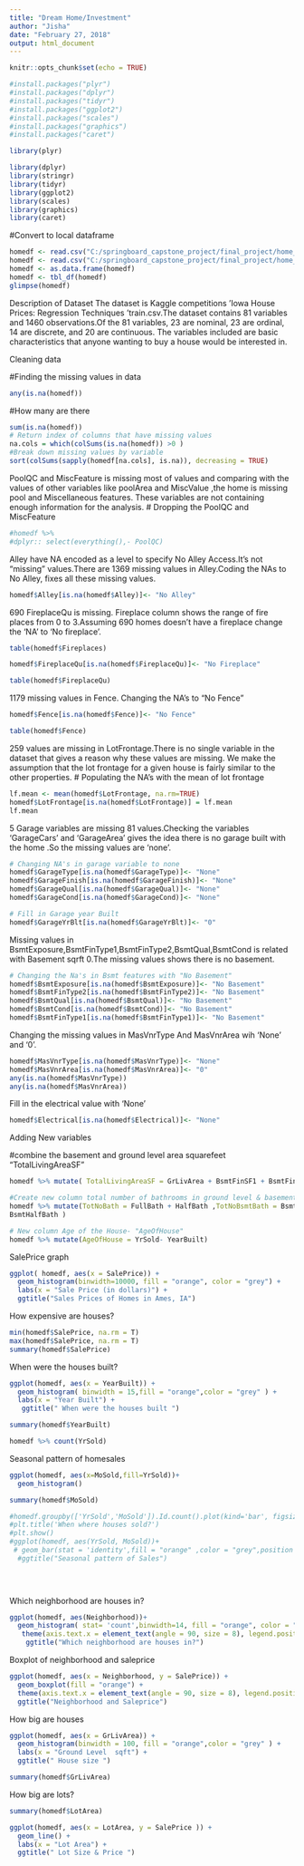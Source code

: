 ---
title: "Dream Home/Investment"
author: "Jisha"
date: "February 27, 2018"
output: html_document
---

```{r setup, include=FALSE}
knitr::opts_chunk$set(echo = TRUE)
```

```{r}
#install.packages("plyr")
#install.packages("dplyr")
#install.packages("tidyr")
#install.packages("ggplot2")
#install.packages("scales")
#install.packages("graphics")
#install.packages("caret")

library(plyr)

library(dplyr)
library(stringr)
library(tidyr)
library(ggplot2)
library(scales)
library(graphics)
library(caret)

```
#Convert to local dataframe
```{r}
homedf <- read.csv("C:/springboard_capstone_project/final_project/home_poject_data/train.csv", header = TRUE)
homedf <- read.csv("C:/springboard_capstone_project/final_project/home_poject_data/train.csv",stringsAsFactors = FALSE)
homedf <- as.data.frame(homedf)
homedf <- tbl_df(homedf)
glimpse(homedf)
```
 Description of Dataset
 The dataset is Kaggle competitions 'Iowa House Prices: Regression Techniques 'train.csv.The dataset contains 81 variables and 1460 observations.Of the 81 variables, 23 are nominal, 23 are ordinal, 14 are discrete, and 20 are continuous. The variables included are basic characteristics that anyone wanting to buy a house would be interested in.
 
 Cleaning data
 
 #Finding the missing values in data
```{r}
any(is.na(homedf))
```
#How many are  there
```{r}
sum(is.na(homedf))
# Return index of columns that have missing values
na.cols = which(colSums(is.na(homedf)) >0 )
#Break down missing values by variable
sort(colSums(sapply(homedf[na.cols], is.na)), decreasing = TRUE)

```

PoolQC and MiscFeature is missing most of values and comparing with the values of other variables like poolArea and MiscValue ,the home is missing pool and Miscellaneous features. These variables are not containing enough information for the analysis.
# Dropping the PoolQC and MiscFeature
```{r}
#homedf %>%
#dplyr:: select(everything(),- PoolQC)
```

Alley have NA encoded as a level to specify No Alley Access.It's not "missing" values.There are 1369 missing values in Alley.Coding the NAs to No Alley, fixes all these missing values. 
```{r}

homedf$Alley[is.na(homedf$Alley)]<- "No Alley"

```
690 FireplaceQu is missing. Fireplace column shows the range of fire places from 0 to 3.Assuming 690 homes doesn't have a fireplace change the 'NA' to 'No fireplace'.
```{r}
table(homedf$Fireplaces)
```

```{r}

homedf$FireplaceQu[is.na(homedf$FireplaceQu)]<- "No Fireplace"

```

```{r}

table(homedf$FireplaceQu)
```

 1179 missing values in Fence. Changing the NA's to "No Fence"
 
```{r}
homedf$Fence[is.na(homedf$Fence)]<- "No Fence"

```

```{r}
table(homedf$Fence)
```

259 values are missing in LotFrontage.There is no single variable in the dataset that gives a reason why these values are missing. We make the assumption that the lot frontage for a given house is fairly similar to the other properties.
# Populating the NA's with the mean of lot frontage
```{r}
lf.mean <- mean(homedf$LotFrontage, na.rm=TRUE)
homedf$LotFrontage[is.na(homedf$LotFrontage)] = lf.mean
lf.mean
```
5 Garage variables are missing 81 values.Checking the variables 'GarageCars' and 'GarageArea' gives the idea there is no garage built with the home .So the missing values are 'none'. 
```{r}
# Changing NA's in garage variable to none
homedf$GarageType[is.na(homedf$GarageType)]<- "None"
homedf$GarageFinish[is.na(homedf$GarageFinish)]<- "None"
homedf$GarageQual[is.na(homedf$GarageQual)]<- "None"
homedf$GarageCond[is.na(homedf$GarageCond)]<- "None"

```

```{r}
# Fill in Garage year Built
homedf$GarageYrBlt[is.na(homedf$GarageYrBlt)]<- "0"

```
Missing values in BsmtExposure,BsmtFinType1,BsmtFinType2,BsmtQual,BsmtCond is related with Basement sqrft 0.The missing values shows there is no basement.
```{r}
# Changing the Na's in Bsmt features with "No Basement"
homedf$BsmtExposure[is.na(homedf$BsmtExposure)]<- "No Basement"
homedf$BsmtFinType2[is.na(homedf$BsmtFinType2)]<- "No Basement"
homedf$BsmtQual[is.na(homedf$BsmtQual)]<- "No Basement"
homedf$BsmtCond[is.na(homedf$BsmtCond)]<- "No Basement"
homedf$BsmtFinType1[is.na(homedf$BsmtFinType1)]<- "No Basement"
```
Changing the missing values in MasVnrType And MasVnrArea wih 'None' and '0'.
```{r}
homedf$MasVnrType[is.na(homedf$MasVnrType)]<- "None"
homedf$MasVnrArea[is.na(homedf$MasVnrArea)]<- "0"
any(is.na(homedf$MasVnrType))
any(is.na(homedf$MasVnrArea))
```
Fill in the electrical value with 'None'
```{r}
homedf$Electrical[is.na(homedf$Electrical)]<- "None"

```
Adding New variables

#combine the basement and ground level area squarefeet "TotalLivingAreaSF"
```{r}
homedf %>% mutate( TotalLivingAreaSF = GrLivArea + BsmtFinSF1 + BsmtFinSF2)


```

```{r}
#Create new column total number of bathrooms in ground level & basement 
homedf %>% mutate(TotNoBath = FullBath + HalfBath ,TotNoBsmtBath = BsmtFullBath +
BsmtHalfBath )

```

```{r}
# New column Age of the House- "AgeOfHouse"
homedf %>% mutate(AgeOfHouse = YrSold- YearBuilt)

```

SalePrice graph
```{r}

ggplot( homedf, aes(x = SalePrice)) +
  geom_histogram(binwidth=10000, fill = "orange", color = "grey") +
  labs(x = "Sale Price (in dollars)") +
  ggtitle("Sales Prices of Homes in Ames, IA")

```
How expensive are houses?
```{r}
min(homedf$SalePrice, na.rm = T)
max(homedf$SalePrice, na.rm = T)
summary(homedf$SalePrice)
```

When were the houses built?
```{r}
ggplot(homedf, aes(x = YearBuilt)) +
  geom_histogram( binwidth = 15,fill = "orange",color = "grey" ) +
  labs(x = "Year Built") +
   ggtitle(" When were the houses built ")

```

```{r}
summary(homedf$YearBuilt)
```


```{r}
homedf %>% count(YrSold)

```


Seasonal pattern of homesales


```{r}
ggplot(homedf, aes(x=MoSold,fill=YrSold))+
  geom_histogram()

```

```{r}
summary(homedf$MoSold)
```

```{r}
#homedf.groupby(['YrSold','MoSold']).Id.count().plot(kind='bar', figsize=(14,4))
#plt.title('When where houses sold?')
#plt.show()
#ggplot(homedf, aes(YrSold, MoSold))+ 
 # geom_bar(stat = 'identity',fill = "orange" ,color = "grey",position = "dodge")+
  #ggtitle("Seasonal pattern of Sales")

  
  
```

Which neighborhood are houses in?
```{r}
ggplot(homedf, aes(Neighborhood))+
  geom_histogram( stat= 'count',binwidth=14, fill = "orange", color = "grey") +
   theme(axis.text.x = element_text(angle = 90, size = 8), legend.position = "none")+
    ggtitle("Which neighborhood are houses in?")

```


Boxplot of neighborhood and saleprice
```{r}
ggplot(homedf, aes(x = Neighborhood, y = SalePrice)) + 
  geom_boxplot(fill = "orange") +
  theme(axis.text.x = element_text(angle = 90, size = 8), legend.position = "none") + 
  ggtitle("Neighborhood and Saleprice")
```

How big are houses 
```{r}
ggplot(homedf, aes(x = GrLivArea)) +
  geom_histogram(binwidth = 100, fill = "orange",color = "grey" ) +
  labs(x = "Ground Level  sqft") +
  ggtitle(" House size ")

```

```{r}
summary(homedf$GrLivArea)
```
How big are lots?

```{r}
summary(homedf$LotArea)
```

```{r}
ggplot(homedf, aes(x = LotArea, y = SalePrice )) +
  geom_line() +
  labs(x = "Lot Area") +
  ggtitle(" Lot Size & Price ")

```

